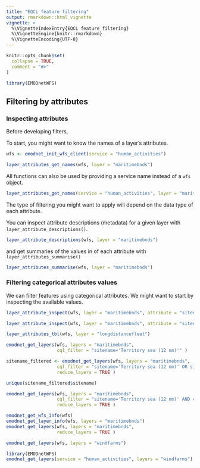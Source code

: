```yaml
---
title: "EQCL feature filtering"
output: rmarkdown::html_vignette
vignette: >
  %\VignetteIndexEntry{EQCL feature filtering}
  %\VignetteEngine{knitr::rmarkdown}
  %\VignetteEncoding{UTF-8}
---
```


```r
knitr::opts_chunk$set(
  collapse = TRUE,
  comment = "#>"
)
```

```r
library(EMODnetWFS)
```

## Filtering by attributes

### Inspecting attributes

Before developing filters,

 To start, you might want to know the names of a layer's attributes.

```r
wfs <- emodnet_init_wfs_client(service = "human_activities")

layer_attributes_get_names(wfs, layer = "maritimebnds")
```

All functions can also be used by providing a service name instead of a `wfs` object.
```r
layer_attributes_get_names(service = "human_activities", layer = "maritimebnds")
```

The type of filtering you might want to apply will depend on the data type of each attribute. 

You can inspect attribute descriptions (metadata) for a given layer with `layer_attribute_descriptions()`. 
```r

layer_attribute_descriptions(wfs, layer = "maritimebnds")
```

and get summaries of the values in of each attribute with `layer_attributes_summarise()`

```r
layer_attributes_summarise(wfs, layer = "maritimebnds")
```


### Filtering categorical attributes values

We can filter features using categorical attributes. We might want to start by inspecting the available values. 
```r
layer_attribute_inspect(wfs, layer = "maritimebnds", attribute = "sitename")
```



```r
layer_attribute_inspect(wfs, layer = "maritimebnds", attribute = "sitename")
```

```r
layer_attributes_tbl(wfs, layer = "longdistancefleet")
```


```r
emodnet_get_layers(wfs, layers = "maritimebnds", 
                   cql_filter = "sitename='Territory sea (12 nm)'" )
```

```r
sitename_filtered <- emodnet_get_layers(wfs, layers = "maritimebnds", 
                   cql_filter = "sitename='Territory sea (12 nm)' OR sitename='Exclusive Economic Zone (200 nm) EEZ'", 
                   reduce_layers = TRUE )
```

```r
unique(sitename_filtered$sitename)
```


```r
emodnet_get_layers(wfs, layers = "maritimebnds", 
                   cql_filter = "sitename='Territory sea (12 nm)' AND country='France'", 
                   reduce_layers = TRUE )
```


```r
emodnet_get_wfs_info(wfs)
emodnet_get_layer_info(wfs, layers = "maritimebnds")
emodnet_get_layers(wfs, layers = "maritimebnds", 
                   reduce_layers = TRUE )
```



```r
emodnet_get_layers(wfs, layers = "windfarms")
```

```r
library(EMODnetWFS)
emodnet_get_layers(service = "human_activities", layers = "windfarms")
```


